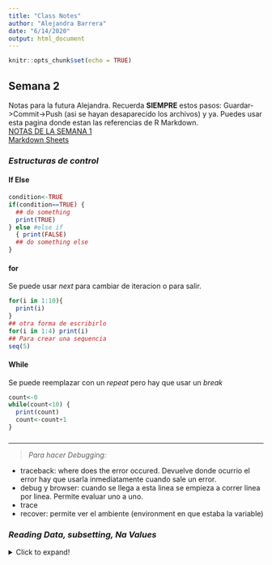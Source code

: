 ```yaml
---
title: "Class Notes"
author: "Alejandra Barrera"
date: "6/14/2020"
output: html_document
---
```


```r
knitr::opts_chunk$set(echo = TRUE)
```
<style type="text/css">
.main-container {
  max-width: auto;
  margin-left: 50px;
  margin-right: 50px;
}
</style>

## Semana 2

Notas para la futura Alejandra. Recuerda **SIEMPRE** estos pasos: Guardar->Commit->Push (asi se hayan desaparecido los archivos) y ya. Puedes usar esta pagina donde estan las referencias de R Markdown.  
[NOTAS DE LA SEMANA 1](./Notas_Clase.html)  
[Markdown Sheets](https://rstudio.com/wp-content/uploads/2015/03/rmarkdown-reference.pdf)

### __*Estructuras de control*__ {.tabset}

#### If Else  
```r
condition<-TRUE
if(condition==TRUE) {
  ## do something
  print(TRUE)
} else #else if 
  { print(FALSE)
  ## do something else
}
```
#### for  
Se puede usar _next_ para cambiar de iteracion o para salir.
```r
for(i in 1:10){
  print(i)
}
## otra forma de escribirlo
for(i in 1:4) print(i)
## Para crear una sequencia
seq(5)
```

#### While  
Se puede reemplazar con un _repeat_ pero hay que usar un _break_
```r
count<-0
while(count<10) {
  print(count)
  count<-count+1
}
```
### {-}  

***
> *Para hacer Debugging:*  

  * traceback: where does the error occured. Devuelve donde ocurrio el error hay que usarla inmediatamente cuando sale un error.
  * debug y browser: cuando se llega a esta linea se empieza a correr linea por linea. Permite evaluar uno a uno.
  * trace 
  * recover: permite ver el ambiente (environment en que estaba la variable)



### __*Reading Data, subsetting, Na Values*__
<details>  
  <summary> Click to expand! </summary>  
  
#### Connection with outside world  
* file, opens a connection to a file
* url, opens a connection to url  
* gzfile and bzfile opens a connection with compresed files

#### Subsetting   
* $ is used to extract elements of a list or data frame by name
* [] y [[]] sirven para extraer elementos. [[]] es mas usado para listas. [] devuelve un elemento del mismo tipo. Es decir, si el elemento original era una lista este tambien va a ser una lista.
```r
x <- list(foo=1:4, bar=0.6) #lista
x[1] #Lista
x[[1]]
class(x[2])
class(x[[2]])
x$foo
x[[1]][[2]] #extraer un elemento de la lista
```
#### NA Values
Para remover los valores que no son numericos:
```r
x<- c(1,2,NA,4,NA,5)
bad <-is.na(x)
x[bad]
x[!bad]
```
Hay diferentes funciones para leer los datos:  

  * read.table, read.csv  Son iguales, la unica difrencia es que _read.table_ el separador por defecto es un espacio y en _read.csv_ es una coma  
* readLines, para leer lineas de texto    
* source, Para leer R code files  
* dget, para leer R code files  
* load, para cargar los datos  
* unserialize, para leer en forma binaria

#### read.table  
Cuando se van a leer bases de datos muy grandes, se pueden hacer unas optimizaciones: 

  * Poner comment.char="" si no hay comentarios en el archivo  
* Especificar colClasses. Una forma de encontrar las clases de cada columna es:
```r
 initial<- read.table("Nombredelarchivo.txt", nrows=100)  
 classes <- sapply(initial,class)  
 tabAll< read.table("Nombredelarchivo.txt", colClasses=classes) 
```
  * Especificar nrows, se puede sobre estimar  
* Se puede hacer el calculo de la memoria que va a gastar.

</details>  
